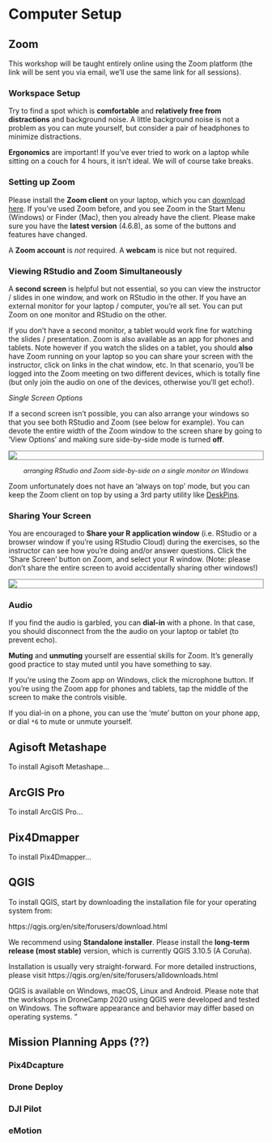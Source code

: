 # Computer Setup

## Zoom{id='zoom'}

This workshop will be taught entirely online using the Zoom platform (the link will be sent you via email, we'll use the same link for all sessions). 

### Workspace Setup

Try to find a spot which is **comfortable** and **relatively free from distractions** and background noise. A little background noise is not a problem as you can mute yourself, but consider a pair of headphones to minimize distractions. 

**Ergonomics** are important! If you've ever tried to work on a laptop while sitting on a couch for 4 hours, it isn't ideal. We will of course take breaks.

### Setting up Zoom

Please install the **Zoom client** on your laptop, which you can [download here](https://zoom.us/download){target="_blank"}. If you've used Zoom before, and you see Zoom in the Start Menu (Windows) or Finder (Mac), then you already have the client. Please make sure you have the **latest version** (4.6.8), as some of the buttons and features have changed.

A **Zoom account** is *not* required. A **webcam** is nice but not required. 

### Viewing RStudio and Zoom Simultaneously

A **second screen** is helpful but not essential, so you can view the instructor / slides in one window, and work on RStudio in the other. If you have an external monitor for your laptop / computer, you're all set. You can put Zoom on one monitor and RStudio on the other. 

If you don't have a second monitor, a tablet would work fine for watching the slides / presentation. Zoom is also available as an app for phones and tablets. Note however if you watch the slides on a tablet, you should **also** have Zoom running on your laptop so you can share your screen with the instructor, click on links in the chat window, etc. In that scenario, you'll be logged into the Zoom meeting on two different devices, which is totally fine (but only join the audio on one of the devices, otherwise you'll get echo!).

*Single Screen Options*

If a second screen isn't possible, you can also arrange your windows so that you see both RStudio and Zoom (see below for example). You can devote the entire width of the Zoom window to the screen share by going to 'View Options' and making sure side-by-side mode is turned **off**.

<a href="./images/rstudio-zoom_side-by-side_1920x1024x256.png" target="_blank"><img src="./images/rstudio-zoom_side-by-side_600x320x256.png" style="display:block; margin:1em auto; border:1px solid grey;"></a>

<p style="text-align:center; font-style:italic; font-size:90%;">arranging RStudio and Zoom side-by-side on a single monitor on Windows</p>

Zoom unfortunately does not have an 'always on top' mode, but you can keep the Zoom client on top by using a 3rd party utility like [DeskPins](https://efotinis.neocities.org/deskpins/index.html){target="_blank" rel="noopener"}.



### Sharing Your Screen

You are encouraged to **Share your R application window** (i.e. RStudio or a browser window if you're using RStudio Cloud) during the exercises, so the instructor can see how you're doing and/or answer questions. Click the 'Share Screen' button on Zoom, and select your R window. (Note: please don't share the entire screen to avoid accidentally sharing other windows!)

![](images/zoom_share_screen_900x558.png){style="display:block; margin:1em auto; border:1px solid gray;"}

### Audio

If you find the audio is garbled, you can **dial-in** with a phone. In that case, you should disconnect from the the audio on your laptop or tablet (to prevent echo).

**Muting** and **unmuting** yourself are essential skills for Zoom. It's generally good practice to stay muted until you have something to say.

If you're using the Zoom app on Windows, click the microphone button. If you're using the Zoom app for phones and tablets, tap the middle of the screen to make the controls visible.

If you dial-in on a phone, you can use the 'mute' button on your phone app, or dial `*6` to mute or unmute yourself.

## Agisoft Metashape{id='metashape'}

To install Agisoft Metashape...

## ArcGIS Pro{id='pro'}

To install ArcGIS Pro...

## Pix4Dmapper{id='p4d'}

To install Pix4Dmapper...

## QGIS{id='qgis'}

To install QGIS, start by downloading the installation file for your operating system from:

https://qgis.org/en/site/forusers/download.html

We recommend using **Standalone installer**. Please install the **long-term release (most stable)** version, which is currently QGIS 3.10.5 (A Coruña). 

Installation is usually very straight-forward. For more detailed instructions, please visit https://qgis.org/en/site/forusers/alldownloads.html

QGIS is available on Windows, macOS, Linux and Android. Please note that the workshops in DroneCamp 2020 using QGIS were developed and tested on Windows. The software appearance and behavior may differ based on operating systems. "


## Mission Planning Apps (??)

### Pix4Dcapture

### Drone Deploy

### DJI Pilot

### eMotion


